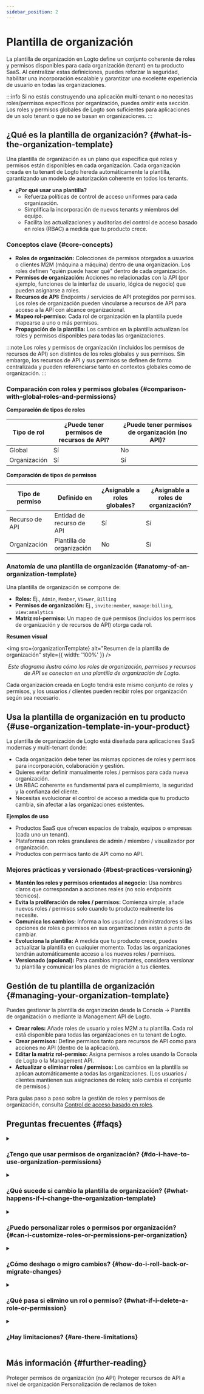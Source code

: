 ```yaml
---
sidebar_position: 2
---
```



# Plantilla de organización

La <CloudLink to="/organization-template">plantilla de organización</CloudLink> en Logto define un conjunto coherente de roles y permisos disponibles para cada organización (tenant) en tu producto SaaS. Al centralizar estas definiciones, puedes reforzar la seguridad, habilitar una incorporación escalable y garantizar una excelente experiencia de usuario en todas las organizaciones.

:::info
Si no estás construyendo una aplicación multi-tenant o no necesitas roles/permisos específicos por organización, puedes omitir esta sección. Los roles y permisos globales de Logto son suficientes para aplicaciones de un solo tenant o que no se basan en organizaciones.
:::

## ¿Qué es la plantilla de organización? \{#what-is-the-organization-template}

Una plantilla de organización es un plano que especifica qué roles y permisos están disponibles en cada organización. Cada organización creada en tu tenant de Logto hereda automáticamente la plantilla, garantizando un modelo de autorización coherente en todos los tenants.

- **¿Por qué usar una plantilla?**
  - Refuerza políticas de control de acceso uniformes para cada organización.
  - Simplifica la incorporación de nuevos tenants y miembros del equipo.
  - Facilita las actualizaciones y auditorías del control de acceso basado en roles (RBAC) a medida que tu producto crece.

### Conceptos clave \{#core-concepts}

- **Roles de organización:** Colecciones de permisos otorgados a usuarios o clientes M2M (máquina a máquina) dentro de una organización. Los roles definen "quién puede hacer qué" dentro de cada organización.
- **Permisos de organización:** Acciones no relacionadas con la API (por ejemplo, funciones de la interfaz de usuario, lógica de negocio) que pueden asignarse a roles.
- **Recursos de API:** Endpoints / servicios de API protegidos por permisos. Los roles de organización pueden vincularse a recursos de API para acceso a la API con alcance organizacional.
- **Mapeo rol-permiso:** Cada rol de organización en la plantilla puede mapearse a uno o más permisos.
- **Propagación de la plantilla:** Los cambios en la plantilla actualizan los roles y permisos disponibles para todas las organizaciones.

:::note
Los roles y permisos de organización (incluidos los permisos de recursos de API) son distintos de los roles globales y sus permisos. Sin embargo, los recursos de API y sus permisos se definen de forma centralizada y pueden referenciarse tanto en contextos globales como de organización.
:::

### Comparación con roles y permisos globales \{#comparison-with-global-roles-and-permissions}

**Comparación de tipos de roles**

<table>
  <thead>
    <tr>
      <th style={{ width: '200px' }}>Tipo de rol</th>
      <th>¿Puede tener permisos de recursos de API?</th>
      <th>¿Puede tener permisos de organización (no API)?</th>
    </tr>
  </thead>
  <tbody>
    <tr>
      <td>Global</td>
      <td>Sí</td>
      <td>No</td>
    </tr>
    <tr>
      <td>Organización</td>
      <td>Sí</td>
      <td>Sí</td>
    </tr>
  </tbody>
</table>

**Comparación de tipos de permisos**

<table>
  <thead>
    <tr>
      <th style={{ width: '200px' }}>Tipo de permiso</th>
      <th>Definido en</th>
      <th>¿Asignable a roles globales?</th>
      <th>¿Asignable a roles de organización?</th>
    </tr>
  </thead>
  <tbody>
    <tr>
      <td>Recurso de API</td>
      <td>Entidad de recurso de API</td>
      <td>Sí</td>
      <td>Sí</td>
    </tr>
    <tr>
      <td>Organización</td>
      <td>Plantilla de organización</td>
      <td>No</td>
      <td>Sí</td>
    </tr>
  </tbody>
</table>

### Anatomía de una plantilla de organización \{#anatomy-of-an-organization-template}

Una plantilla de organización se compone de:

- **Roles:** Ej., `Admin`, `Member`, `Viewer`, `Billing`
- **Permisos de organización:** Ej., `invite:member`, `manage:billing`, `view:analytics`
- **Matriz rol-permiso:** Un mapeo de qué permisos (incluidos los permisos de organización y de recursos de API) otorga cada rol.

**Resumen visual**

<img src={organizationTemplate} alt="Resumen de la plantilla de organización" style={{ width: '100%' }} />
<center>
  <figcaption>
    <i>
      Este diagrama ilustra cómo los roles de organización, permisos y recursos de API se conectan en una
      plantilla de organización de Logto.
    </i>
  </figcaption>
</center>

Cada organización creada en Logto tendrá este mismo conjunto de roles y permisos, y los usuarios / clientes pueden recibir roles por organización según sea necesario.

## Usa la plantilla de organización en tu producto \{#use-organization-template-in-your-product}

La plantilla de organización de Logto está diseñada para aplicaciones SaaS modernas y multi-tenant donde:

- Cada organización debe tener las mismas opciones de roles y permisos para incorporación, colaboración y gestión.
- Quieres evitar definir manualmente roles / permisos para cada nueva organización.
- Un RBAC coherente es fundamental para el cumplimiento, la seguridad y la confianza del cliente.
- Necesitas evolucionar el control de acceso a medida que tu producto cambia, sin afectar a las organizaciones existentes.

**Ejemplos de uso**

- Productos SaaS que ofrecen espacios de trabajo, equipos o empresas (cada uno un tenant).
- Plataformas con roles granulares de admin / miembro / visualizador por organización.
- Productos con permisos tanto de API como no API.

### Mejores prácticas y versionado \{#best-practices-versioning}

- **Mantén los roles y permisos orientados al negocio:** Usa nombres claros que correspondan a acciones reales (no solo endpoints técnicos).
- **Evita la proliferación de roles / permisos:** Comienza simple; añade nuevos roles / permisos solo cuando tu producto realmente los necesite.
- **Comunica los cambios:** Informa a los usuarios / administradores si las opciones de roles o permisos en sus organizaciones están a punto de cambiar.
- **Evoluciona la plantilla:** A medida que tu producto crece, puedes actualizar la plantilla en cualquier momento. Todas las organizaciones tendrán automáticamente acceso a los nuevos roles / permisos.
- **Versionado (opcional):** Para cambios importantes, considera versionar tu plantilla y comunicar los planes de migración a tus clientes.

## Gestión de tu plantilla de organización \{#managing-your-organization-template}

Puedes gestionar la plantilla de organización desde la <CloudLink to="/organization-template">Consola → Plantilla de organización</CloudLink> o mediante la Management API de Logto.

- **Crear roles:** Añade roles de usuario y roles M2M a tu plantilla. Cada rol está disponible para todas las organizaciones en tu tenant de Logto.
- **Crear permisos:** Define permisos tanto para recursos de API como para acciones no API (dentro de la aplicación).
- **Editar la matriz rol-permiso:** Asigna permisos a roles usando la Consola de Logto o la Management API.
- **Actualizar o eliminar roles / permisos:** Los cambios en la plantilla se aplican automáticamente a todas las organizaciones. (Los usuarios / clientes mantienen sus asignaciones de roles; solo cambia el conjunto de permisos.)

Para guías paso a paso sobre la gestión de roles y permisos de organización, consulta [Control de acceso basado en roles](/authorization/role-based-access-control).

## Preguntas frecuentes \{#faqs}

<details>
<summary>

### ¿Tengo que usar permisos de organización? \{#do-i-have-to-use-organization-permissions}

</summary>

No, los permisos de organización son opcionales. Puedes usar la plantilla de organización solo para definir roles y permisos de recursos de API si lo prefieres.

</details>

<details>
<summary>

### ¿Qué sucede si cambio la plantilla de organización? \{#what-happens-if-i-change-the-organization-template}

</summary>

Los cambios en roles o permisos se reflejan inmediatamente en todas las organizaciones. Los usuarios y clientes mantienen sus asignaciones de roles; solo puede cambiar lo que esos roles permiten.

</details>

<details>
<summary>

### ¿Puedo personalizar roles o permisos por organización? \{#can-i-customize-roles-or-permissions-per-organization}

</summary>

No directamente. Las plantillas de organización refuerzan un modelo coherente en todos los tenants. (Aún puedes asignar diferentes roles a distintos usuarios / clientes en cada organización.)

</details>

<details>
<summary>

### ¿Cómo deshago o migro cambios? \{#how-do-i-roll-back-or-migrate-changes}

</summary>

Actualiza manualmente la plantilla para restaurar roles / permisos anteriores. Para migraciones complejas, considera estrategias de versionado.

</details>

<details>
<summary>

### ¿Qué pasa si elimino un rol o permiso? \{#what-if-i-delete-a-role-or-permission}

</summary>

Los usuarios / clientes con ese rol pierden acceso a los permisos vinculados a él. Eliminar un permiso lo elimina de todos los roles que lo tenían.

</details>

<details>
<summary>

### ¿Hay limitaciones? \{#are-there-limitations}

</summary>

La personalización es a nivel de plantilla, no por organización. [Contáctanos](https://logto.io/contact) si necesitas excepciones avanzadas por tenant.

</details>

## Más información \{#further-reading}

<Url href="/authorization/organization-permissions">Proteger permisos de organización (no API)</Url>
<Url href="/authorization/organization-level-api-resources">
  Proteger recursos de API a nivel de organización
</Url>
<Url href="/developers/custom-token-claims">Personalización de reclamos de token</Url>
